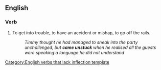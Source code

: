 ==English==

===Verb===
{{infl|en|verb|head=[[come]] [[unstuck]]}}

# {{idiom|UK}} To get into trouble, to have an accident or mishap, to go off the rails.
#: ''Timmy thought he had managed to sneak into the party unchallenged, but '''came unstuck''' when he realised all the guests were speaking a language he did not understand''

[[Category:English verbs that lack inflection template]]